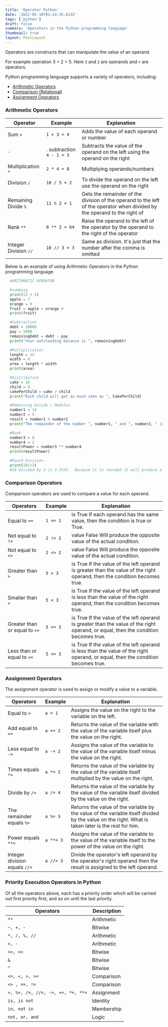 ```yaml
---
title: 'Operator Python'
date: '2022-05-18T01:24:35.613Z'
tags: ['python']
draft: false
summary: 'Operators in the Python programming language'
thumbnail: true
layout: PostLayout
---
```


Operators are constructs that can manipulate the value of an operand.

For example operation 3 + 2 = 5. Here `3` and `2` are operands and `+` are operators.

Python programming language supports a variety of operators, including:

- [Arithmetic Operators](#arithmetic-operators)
- [Comparison (Relational)](#comparison-operators)
- [Assignment Operators](#assignment-operators)

### Arithmetic Operators

| Operator              | Example                   | Explanation                                                                                                               |
| --------------------- | ------------------------- | ------------------------------------------------------------------------------------------------------------------------- |
| Sum `+`               | `1 + 3 = 4`               | Adds the value of each operand or number                                                                                  |
| `-`                   | . subtraction `4 - 1 = 3` | Subtracts the value of the operand on the left using the operand on the right                                             |
| Multiplication `*`    | `2 * 4 = 8`               | Multiplying operands/numbers                                                                                              |
| Division `/`          | `10 / 5 = 2`              | To divide the operand on the left use the operand on the right                                                            |
| Remaining Divide `%`  | `11 % 2 = 1`              | Gets the remainder of the division of the operand to the left of the operator when divided by the operand to the right of |
| Rank `**`             | `8 ** 2 = 64`             | Raise the operand to the left of the operator by the operand to the right of the operator                                 |
| Integer Division `//` | `10 // 3 = 3`             | Same as division. It's just that the number after the comma is omitted                                                    |

Below is an example of using Arithmetic Operators in the Python programming language

```python:operator.py
  #ARITHMATIC OPERATOR

  #summing
  print(13 + 2)
  apple = 7
  orange = 9
  fruit = apple + orange #
  print(fruit)

  #Subtraction
  debt = 10000
  pay = 5000
  remainingDebt = debt - pay
  print("Your outstanding balance is ", remainingDebt)

  #Multiplication
  length = 15
  width = 8
  area = length * width
  print(area)

  #Distribution
  cake = 16
  child = 4
  cakePerChild = cake / child
  print("Each child will get as much cake as ", CakePerChild)

  #Remaining Divide / Modulus
  number1 = 14
  number2 = 5
  result = number1 % number2
  print("The remainder of the number ", number1, " and ", number2, " is ", result)

  #Rank
  number3 = 8
  number4 = 2
  resultPower = number3 ** number4
  print(resultPower)

  #Round Division
  print(10//3)
  #10 divided by 3 is 3.3333.  Because it is rounded it will produce a value of 3
```

### Comparison Operators

Comparison operators are used to compare a value for each operand.

| Operators                     | Example  | Explanation                                                                                                                         |
| ----------------------------- | -------- | ----------------------------------------------------------------------------------------------------------------------------------- |
| Equal to `==`                 | `1 == 1` | is True If each operand has the same value, then the condition is true or True.                                                     |
| Not equal to `!=`             | `2 != 2` | value False Will produce the opposite value of the actual condition.                                                                |
| Not equal to `<>`             | `2 <> 2` | value False Will produce the opposite value of the actual condition.                                                                |
| Greater than `>`              | `5 > 3`  | is True If the value of the left operand is greater than the value of the right operand, then the condition becomes true.           |
| Smaller than `<`              | `5 < 3`  | is True If the value of the left operand is less than the value of the right operand, then the condition becomes true.              |
| Greater than or equal to `>=` | `5 >= 3` | is True If the value of the left operand is greater than the value of the right operand, or equal, then the condition becomes true. |
| Less than or equal to `<=`    | `5 <= 3` | is True If the value of the left operand is less than the value of the right operand, or equal, then the condition becomes true.    |

### Assignment Operators

The assignment operator is used to assign or modify a value to a variable.

| Operators                     | Example   | Explanation                                                                                                                                       |
| ----------------------------- | --------- | ------------------------------------------------------------------------------------------------------------------------------------------------- |
| Equal to `=`                  | `a = 1`   | Assigns the value on the right to the variable on the left.                                                                                       |
| Add equal to `+=`             | `a += 2`  | Returns the value of the variable with the value of the variable itself plus the value on the right.                                              |
| Less equal to `-=`            | `a -= 2`  | Assigns the value of the variable to the value of the variable itself minus the value on the right.                                               |
| Times equals `*=`             | `a *= 2`  | Returns the value of the variable by the value of the variable itself multiplied by the value on the right.                                       |
| Divide by `/=`                | `a /= 4`  | Returns the value of the variable by the value of the variable itself divided by the value on the right.                                          |
| The remainder equals `%=`     | `a %= 3`  | Returns the value of the variable by the value of the variable itself divided by the value on the right. What is taken later is the rest for him. |
| Power equals `**=`            | `a **= 3` | Assigns the value of the variable to the value of the variable itself to the power of the value on the right.                                     |
| Integer division equals `//=` | `a //= 3` | Divide the operator's left operand by the operator's right operand then the result is assigned to the left operand.                               |

### Priority Execution Operators in Python

Of all the operators above, each has a priority order which will be carried out first priority first, and so on until the last priority.

| Operators                         | Description |
| --------------------------------- | ----------- |
| `**`                              | Arithmetic  |
| `~, +, -`                         | Bitwise     |
| `*, /, %, //`                     | Arithmetic  |
| `+, -`                            | Arithmetic  |
| `>>, <<`                          | Bitwise     |
| `&`                               | Bitwise     |
| `^`                               | Bitwise     |
| `<=, <, >, >=`                    | Comparison  |
| `<> , ==, !=`                     | Comparison  |
| `=, %=, /=, //=, -=, +=, *=, **=` | Assignment  |
| `is, is not`                      | Identity    |
| `in, not in`                      | Membership  |
| `not, or, and`                    | Logic       |
